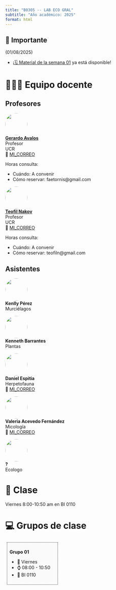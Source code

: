 ---
title: "B0305 -- LAB ECO GRAL"
subtitle: "Año académico: 2025"
format: html
---
::: {.callout-important collapse=false}
## 📢 Importante

(01/08/2025)

- ¡[🗓️ Material de la semana 01](/2025/weeks/week01/page.qmd) ya está disponible!

:::

# 🧑🏻‍🏫 Equipo docente

::: {.panel-tabset}
## Profesores


![](/figures/people/gerardo.jpeg){fig-align="left" fig-alt="Foto de Dr. Avalos" style="object-fit: cover;width:5em;height:5em;border-radius: 50%;"}  
**[Gerardo Avalos](https://fieldstudies.org/staff/gerardo-avalos-phd/)** <br/>
Profesor <br/>
UCR <br/>
📧 [MI_CORREO](mailto:faetornis@gmail.com)

Horas consulta: 

- Cuándo: A convenir
- Cómo reservar: faetornis@gmail.com

![](/figures/people/teofil.jpeg){fig-align="left" fig-alt="Foto de Dr. Nakov" style="object-fit: cover;width:5em;height:5em;border-radius: 50%;"}  
**[Teofil Nakov](https://scholar.google.com/citations?user=2lKX40AAAAAJ&hl=en)** <br/>
Profesor <br/>
UCR <br/>
📧 [MI_CORREO](mailto:teofiln@gmail.com)

Horas consulta: 

- Cuándo: A convenir
- Cómo reservar: teofiln@gmail.com

## Asistentes

![](/figures/people/ecologist.png){fig-align="left" fig-alt="Photo of Kenlly" style="object-fit: cover;width:5em;height:5em;border-radius: 50%;"}  
**Kenlly Pérez** <br/>
Murciélagos <br> 
<!-- 📧 [MI_CORREO](mailto:) -->

![](/figures/people/ecologist.png){fig-align="left" fig-alt="Photo of Kenneth" style="object-fit: cover;width:5em;height:5em;border-radius: 50%;"}  
**Kenneth Barrantes** <br/>
Plantas <br> 
<!-- 📧 [MI_CORREO](mailto:) -->

![](/figures/people/daniel.jpeg){fig-align="left" fig-alt="Photo of Daniel" style="object-fit: cover;width:5em;height:5em;border-radius: 50%;"}  
**Daniel Espitia** <br/>
Herpetofauna <br> 
📧 [MI_CORREO](mailto:daniel.espitia.1999@gmail.com)

![](/figures/people/valeria.png){fig-align="left" fig-alt="Photo of Valeria" style="object-fit: cover;width:5em;height:5em;border-radius: 50%;"}  
**Valeria Acevedo Fernández** <br/>
Micología <br> 
📧 [MI_CORREO](mailto: raquel.acevedo@ucr.ac.cr)

![](/figures/people/ecologist.png){fig-align="left" fig-alt="Photo of TA_NAME" style="object-fit: cover;width:5em;height:5em;border-radius: 50%;"}  
**?** <br/>
Ecologo <br> 
<!-- 📧 [MI_CORREO](mailto:) -->


:::

# 📍 Clase

Viernes 8:00-10:50 am en BI 0110

# 💻 Grupos de clase

::: {style="display:inline-block;width: 28.5%;border-style: dotted;border-width: 1px;border-color: &quot;#fefefe&quot;; margin:1%;padding:1.5%;background-color:#fafafa"}
**Grupo 01**

- 📆 Viernes
- ⌚ 08:00 - 10:50
- 📍 BI 0110
<!-- - 🧑‍🏫 _TA_NAME_ -->
:::

<!-- 
::: {style="display:inline-block;width: 28.5%;border-style: dotted;border-width: 1px;border-color: &quot;#fefefe&quot;; margin:1%;padding:1.5%;background-color:#fafafa"}
**Group 02**

            
- 📆 Mondays
- ⌚ 10:30 - 12:00
- 📍 
- 🧑‍🏫 _TA_NAME_
            
:::

::: {style="display:inline-block;width: 28.5%;border-style: dotted;border-width: 1px;border-color: &quot;#fefefe&quot;; margin:1%;padding:1.5%;background-color:#fafafa"}
**Group 03**

- 📆 Fridays
- ⌚ 16:00 - 17:30
- 📍 
- 🧑‍🏫 _TA_NAME_
::: -->
